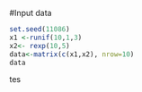 #Input data
```r
set.seed(11086)
x1 <-runif(10,1,3)
x2<- rexp(10,5)
data<-matrix(c(x1,x2), nrow=10)
data
```
tes